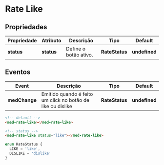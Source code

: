 
<Meta title="Components/Global/Rate-Like/Usage" />

# Rate Like

## Propriedades

| Propriedade  | Atributo   | Descrição             | Tipo           | Default       |
| ------------ | ---------- | --------------------- | -------------- | ------------- |
| **status**   | **status** | Define o botão ativo. | **RateStatus** | **undefined** |

## Eventos

| Event         | Descrição                                                   | Tipo            | Default       |
| ------------- | ----------------------------------------------------------- | --------------- | ------------- |
| **medChange** | Emitido quando é feito um click no botão de like ou dislike | **RateStatus**  | **undefined** |

```html
<!-- default -->
<med-rate-like></med-rate-like>

<!-- status -->
<med-rate-like status="like"></med-rate-like>
```

```ts
enum RateStatus {
  LIKE = 'like',
  DISLIKE = 'dislike'
}
```
